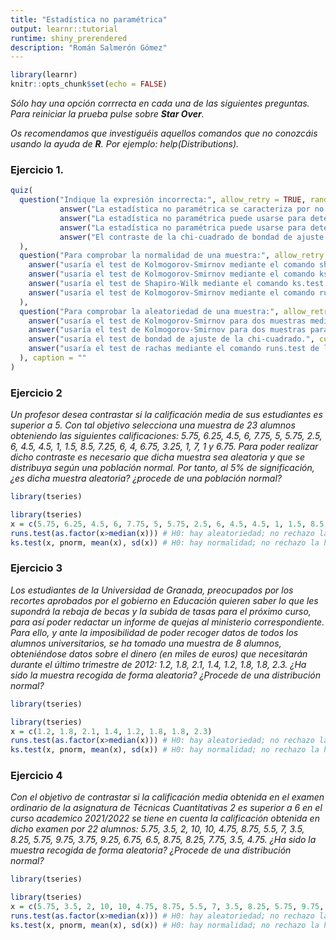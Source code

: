 ---
title: "Estadística no paramétrica"
output: learnr::tutorial
runtime: shiny_prerendered
description: "Román Salmerón Gómez"
---

```{r setup, include=FALSE}
library(learnr)
knitr::opts_chunk$set(echo = FALSE)
```

*Sólo hay una opción corrrecta en cada una de las siguientes preguntas. Para reiniciar la prueba pulse sobre __Star Over__.*

*Os recomendamos que investiguéis aquellos comandos que no conozcáis usando la ayuda de **R**. Por ejemplo: help(Distributions).*

### Ejercicio 1.

```{r ejer-1}
quiz(
  question("Indique la expresión incorrecta:", allow_retry = TRUE, random_answer_order = TRUE, 
           answer("La estadística no paramétrica se caracteriza por no tener parámetros.", correct = TRUE),
           answer("La estadística no paramétrica puede usarse para determinar si una muestra aleatoria simple procede de una población normal.", correct = FALSE),
           answer("La estadística no paramétrica puede usarse para determinar si una muestra es aleatoria.", correct = FALSE),
           answer("El contraste de la chi-cuadrado de bondad de ajuste es útil para determinar si una muestra procede de una determinada distribución de probabilidad.", correct = FALSE)
  ),
  question("Para comprobar la normalidad de una muestra:", allow_retry = TRUE, random_answer_order = TRUE, 
    answer("usaría el test de Kolmogorov-Smirnov mediante el comando shapiro.test.", correct = FALSE),
    answer("usaría el test de Kolmogorov-Smirnov mediante el comando ks.test.", correct = TRUE),
    answer("usaría el test de Shapiro-Wilk mediante el comando ks.test.", correct = FALSE),
    answer("usaría el test de Kolmogorov-Smirnov mediante el comando runs.test", correct = FALSE)
  ), 
  question("Para comprobar la aleatoriedad de una muestra:", allow_retry = TRUE, random_answer_order = TRUE, 
    answer("usaría el test de Kolmogorov-Smirnov para dos muestras mediante el comando runs.test de la librería 'tseries'.", correct = FALSE),
    answer("usaría el test de Kolmogorov-Smirnov para dos muestras para comprobar si ambas poblaciones proceden de la misma población.", correct = FALSE),
    answer("usaría el test de bondad de ajuste de la chi-cuadrado.", correct = FALSE),
    answer("usaría el test de rachas mediante el comando runs.test de la librería 'tseries'.", correct = TRUE)
  ), caption = ""
)
```

### Ejercicio 2

*Un profesor desea contrastar si la calificación media de sus estudiantes es superior a 5. Con tal objetivo selecciona una muestra de 23 alumnos obteniendo las siguientes calificaciones: 5.75, 6.25, 4.5, 6, 7.75, 5, 5.75, 2.5, 6, 4.5, 4.5, 1, 1.5, 8.5, 7.25, 6, 4, 6.75, 3.25, 1, 7, 1 y 6.75. Para poder realizar dicho contraste es necesario que dicha muestra sea aleatoria y que se distribuya según una población normal. Por tanto, al 5% de significación, ¿es dicha muestra aleatoria? ¿procede de una población normal?*

```{r ejer-2, exercise=TRUE, exercise.lines = 5}
library(tseries)
```

```{r ejer-2-hint}
library(tseries)
x = c(5.75, 6.25, 4.5, 6, 7.75, 5, 5.75, 2.5, 6, 4.5, 4.5, 1, 1.5, 8.5, 7.25, 6, 4, 6.75, 3.25, 1, 7, 1, 6.75)
runs.test(as.factor(x>median(x))) # H0: hay aleatoriedad; no rechazo la hipótesis nula ya que el p-valor es mayor que 0.05
ks.test(x, pnorm, mean(x), sd(x)) # H0: hay normalidad; no rechazo la hipótesis nula ya que el p-valor es mayor que 0.05
```

### Ejercicio 3

*Los estudiantes de la Universidad de Granada, preocupados por los recortes aprobados por el gobierno en Educación quieren saber lo que les supondrá la rebaja de becas y la subida de tasas para el próximo curso, para así poder redactar un informe de quejas al ministerio correspondiente. Para ello, y ante la imposibilidad de poder recoger datos de todos los alumnos universitarios, se ha tomado una muestra de 8 alumnos, obteniéndose datos sobre el dinero (en miles de euros) que necesitarán durante el último trimestre
de 2012: 1.2, 1.8, 2.1, 1.4, 1.2, 1.8, 1.8, 2.3. ¿Ha sido la muestra recogida de forma aleatoria? ¿Procede de una distribución normal?*

```{r ejer-3, exercise=TRUE, exercise.lines = 5}
library(tseries)
```

```{r ejer-3-hint}
library(tseries)
x = c(1.2, 1.8, 2.1, 1.4, 1.2, 1.8, 1.8, 2.3)
runs.test(as.factor(x>median(x))) # H0: hay aleatoriedad; no rechazo la hipótesis nula ya que el p-valor es mayor que 0.05
ks.test(x, pnorm, mean(x), sd(x)) # H0: hay normalidad; no rechazo la hipótesis nula ya que el p-valor es mayor que 0.05
```

### Ejercicio 4

*Con el objetivo de contrastar si la calificación media obtenida en el examen ordinario de la asignatura de Técnicas Cuantitativas 2 es superior a 6 en el curso academico 2021/2022 se tiene en cuenta la calificación obtenida en dicho examen por 22 alumnos: 5.75, 3.5, 2, 10, 10, 4.75, 8.75, 5.5, 7, 3.5, 8.25, 5.75, 9.75, 3.75, 9.25, 6.75, 6.5, 8.75, 8.25, 7.75, 3.5, 4.75. ¿Ha sido la muestra recogida de forma aleatoria? ¿Procede de una distribución normal?*

```{r ejer-4, exercise=TRUE, exercise.lines = 5}
library(tseries)
```

```{r ejer-4-hint}
library(tseries)
x = c(5.75, 3.5, 2, 10, 10, 4.75, 8.75, 5.5, 7, 3.5, 8.25, 5.75, 9.75, 3.75, 9.25, 6.75, 6.5, 8.75, 8.25, 7.75, 3.5, 4.75)
runs.test(as.factor(x>median(x))) # H0: hay aleatoriedad; no rechazo la hipótesis nula ya que el p-valor es mayor que 0.05
ks.test(x, pnorm, mean(x), sd(x)) # H0: hay normalidad; no rechazo la hipótesis nula ya que el p-valor es mayor que 0.05
```